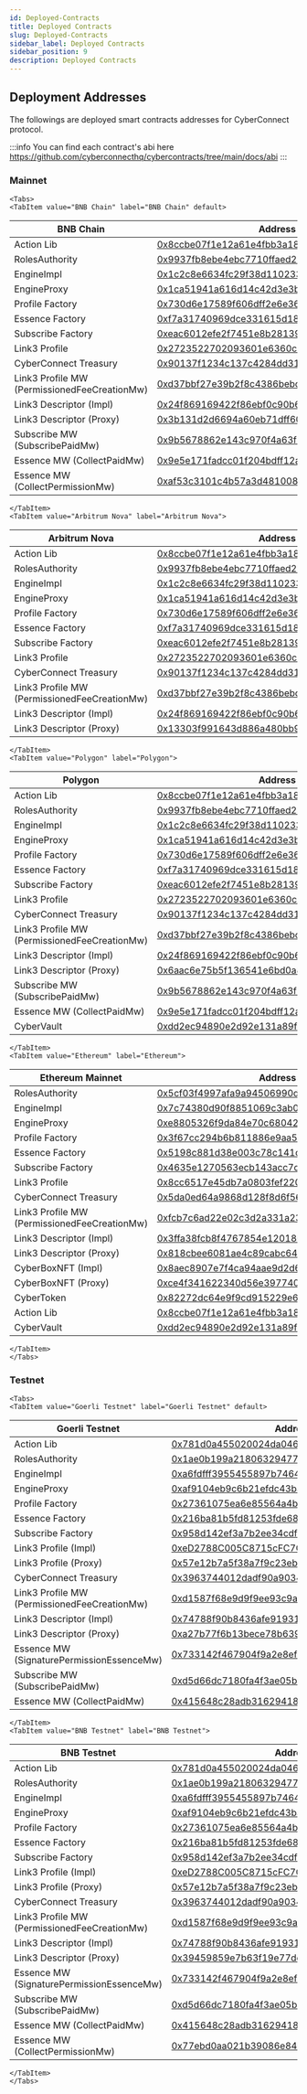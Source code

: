 ```yaml
---
id: Deployed-Contracts
title: Deployed Contracts
slug: Deployed-Contracts
sidebar_label: Deployed Contracts
sidebar_position: 9
description: Deployed Contracts
---
```



## Deployment Addresses

The followings are deployed smart contracts addresses for CyberConnect protocol.

:::info
You can find each contract's abi here https://github.com/cyberconnecthq/cybercontracts/tree/main/docs/abi
:::

### Mainnet

```mdx-code-block
<Tabs>
<TabItem value="BNB Chain" label="BNB Chain" default>
```

| BNB Chain                                    | Address                                    |
| -------------------------------------------- | ------------------------------------------ |
| Action Lib                                   | [0x8ccbe07f1e12a61e4fbb3a1895d35dce001ff73a](https://bscscan.com/address/0x8ccbe07f1e12a61e4fbb3a1895d35dce001ff73a) |
| RolesAuthority                               | [0x9937fb8ebe4ebc7710ffaed246584603f390be3e](https://bscscan.com/address/0x9937fb8ebe4ebc7710ffaed246584603f390be3e) |
| EngineImpl                                   | [0x1c2c8e6634fc29f38d110233b5370a1b7ebbb6e5](https://bscscan.com/address/0x1c2c8e6634fc29f38d110233b5370a1b7ebbb6e5) |
| EngineProxy                                  | [0x1ca51941a616d14c42d3e3b9e6e687d7f5054c3a](https://bscscan.com/address/0x1ca51941a616d14c42d3e3b9e6e687d7f5054c3a) |
| Profile Factory                              | [0x730d6e17589f606dff2e6e36c7abd8a8c2b40f91](https://bscscan.com/address/0x730d6e17589f606dff2e6e36c7abd8a8c2b40f91) |
| Essence Factory                              | [0xf7a31740969dce331615d189d355e5edf2b80b70](https://bscscan.com/address/0xf7a31740969dce331615d189d355e5edf2b80b70) |
| Subscribe Factory                            | [0xeac6012efe2f7451e8b28139e8d23bb3b540fecb](https://bscscan.com/address/0xeac6012efe2f7451e8b28139e8d23bb3b540fecb) |
| Link3 Profile                                | [0x2723522702093601e6360cae665518c4f63e9da6](https://bscscan.com/address/0x2723522702093601e6360cae665518c4f63e9da6) |
| CyberConnect Treasury                        | [0x90137f1234c137c4284dd317303f2717c871f70a](https://bscscan.com/address/0x90137f1234c137c4284dd317303f2717c871f70a) |
| Link3 Profile MW (PermissionedFeeCreationMw) | [0xd37bbf27e39b2f8c4386bebccda0850eeffd2a82](https://bscscan.com/address/0xd37bbf27e39b2f8c4386bebccda0850eeffd2a82) |
| Link3 Descriptor (Impl)                      | [0x24f869169422f86ebf0c90b6785f9f3534ff08e5](https://bscscan.com/address/0x24f869169422f86ebf0c90b6785f9f3534ff08e5) |
| Link3 Descriptor (Proxy)                     | [0x3b131d2d6694a60eb71dff607cc64e6296daa71e](https://bscscan.com/address/0x3b131d2d6694a60eb71dff607cc64e6296daa71e) |
| Subscribe MW (SubscribePaidMw)               | [0x9b5678862e143c970f4a63f57dd8a677f5942c40](https://bscscan.com/address/0x9b5678862e143c970f4a63f57dd8a677f5942c40) |
| Essence MW (CollectPaidMw)                   | [0x9e5e171fadcc01f204bdff12a87f1573e40b0cd2](https://bscscan.com/address/0x9e5e171fadcc01f204bdff12a87f1573e40b0cd2) |
| Essence MW (CollectPermissionMw)             | [0xaf53c3101c4b57a3d48100832ab8d1732b58c64c](https://bscscan.com/address/0xaf53c3101c4b57a3d48100832ab8d1732b58c64c) |

```mdx-code-block
</TabItem>
<TabItem value="Arbitrum Nova" label="Arbitrum Nova">
```

| Arbitrum Nova                                | Address                                    |
| -------------------------------------------- | ------------------------------------------ |
| Action Lib                                   | [0x8ccbe07f1e12a61e4fbb3a1895d35dce001ff73a](https://arbiscan.io/address/0x8ccbe07f1e12a61e4fbb3a1895d35dce001ff73a) |
| RolesAuthority                               | [0x9937fb8ebe4ebc7710ffaed246584603f390be3e](https://arbiscan.io/address/0x9937fb8ebe4ebc7710ffaed246584603f390be3e) |
| EngineImpl                                   | [0x1c2c8e6634fc29f38d110233b5370a1b7ebbb6e5](https://arbiscan.io/address/0x1c2c8e6634fc29f38d110233b5370a1b7ebbb6e5) |
| EngineProxy                                  | [0x1ca51941a616d14c42d3e3b9e6e687d7f5054c3a](https://arbiscan.io/address/0x1ca51941a616d14c42d3e3b9e6e687d7f5054c3a) |
| Profile Factory                              | [0x730d6e17589f606dff2e6e36c7abd8a8c2b40f91](https://arbiscan.io/address/0x730d6e17589f606dff2e6e36c7abd8a8c2b40f91) |
| Essence Factory                              | [0xf7a31740969dce331615d189d355e5edf2b80b70](https://arbiscan.io/address/0xf7a31740969dce331615d189d355e5edf2b80b70) |
| Subscribe Factory                            | [0xeac6012efe2f7451e8b28139e8d23bb3b540fecb](https://arbiscan.io/address/0xeac6012efe2f7451e8b28139e8d23bb3b540fecb) |
| Link3 Profile                                | [0x2723522702093601e6360cae665518c4f63e9da6](https://arbiscan.io/address/0x2723522702093601e6360cae665518c4f63e9da6) |
| CyberConnect Treasury                        | [0x90137f1234c137c4284dd317303f2717c871f70a](https://arbiscan.io/address/0x90137f1234c137c4284dd317303f2717c871f70a) |
| Link3 Profile MW (PermissionedFeeCreationMw) | [0xd37bbf27e39b2f8c4386bebccda0850eeffd2a82](https://arbiscan.io/address/0xd37bbf27e39b2f8c4386bebccda0850eeffd2a82) |
| Link3 Descriptor (Impl)                      | [0x24f869169422f86ebf0c90b6785f9f3534ff08e5](https://arbiscan.io/address/0x24f869169422f86ebf0c90b6785f9f3534ff08e5) |
| Link3 Descriptor (Proxy)                     | [0x13303f991643d886a480bb9c0b928abe131b98e8](https://arbiscan.io/address/0x13303f991643d886a480bb9c0b928abe131b98e8) |

```mdx-code-block
</TabItem>
<TabItem value="Polygon" label="Polygon">
```

| Polygon                                      | Address                                    |
| -------------------------------------------- | ------------------------------------------ |
| Action Lib                                   | [0x8ccbe07f1e12a61e4fbb3a1895d35dce001ff73a](https://polygonscan.com/address/0x8ccbe07f1e12a61e4fbb3a1895d35dce001ff73a) |
| RolesAuthority                               | [0x9937fb8ebe4ebc7710ffaed246584603f390be3e](https://polygonscan.com/address/0x9937fb8ebe4ebc7710ffaed246584603f390be3e) |
| EngineImpl                                   | [0x1c2c8e6634fc29f38d110233b5370a1b7ebbb6e5](https://polygonscan.com/address/0x1c2c8e6634fc29f38d110233b5370a1b7ebbb6e5) |
| EngineProxy                                  | [0x1ca51941a616d14c42d3e3b9e6e687d7f5054c3a](https://polygonscan.com/address/0x1ca51941a616d14c42d3e3b9e6e687d7f5054c3a) |
| Profile Factory                              | [0x730d6e17589f606dff2e6e36c7abd8a8c2b40f91](https://polygonscan.com/address/0x730d6e17589f606dff2e6e36c7abd8a8c2b40f91) |
| Essence Factory                              | [0xf7a31740969dce331615d189d355e5edf2b80b70](https://polygonscan.com/address/0xf7a31740969dce331615d189d355e5edf2b80b70) |
| Subscribe Factory                            | [0xeac6012efe2f7451e8b28139e8d23bb3b540fecb](https://polygonscan.com/address/0xeac6012efe2f7451e8b28139e8d23bb3b540fecb) |
| Link3 Profile                                | [0x2723522702093601e6360cae665518c4f63e9da6](https://polygonscan.com/address/0x2723522702093601e6360cae665518c4f63e9da6) |
| CyberConnect Treasury                        | [0x90137f1234c137c4284dd317303f2717c871f70a](https://polygonscan.com/address/0x90137f1234c137c4284dd317303f2717c871f70a) |
| Link3 Profile MW (PermissionedFeeCreationMw) | [0xd37bbf27e39b2f8c4386bebccda0850eeffd2a82](https://polygonscan.com/address/0xd37bbf27e39b2f8c4386bebccda0850eeffd2a82) |
| Link3 Descriptor (Impl)                      | [0x24f869169422f86ebf0c90b6785f9f3534ff08e5](https://polygonscan.com/address/0x24f869169422f86ebf0c90b6785f9f3534ff08e5) |
| Link3 Descriptor (Proxy)                     | [0x6aac6e75b5f136541e6bd0a86b2d596fc10465fc](https://polygonscan.com/address/0x6aac6e75b5f136541e6bd0a86b2d596fc10465fc) |
| Subscribe MW (SubscribePaidMw)               | [0x9b5678862e143c970f4a63f57dd8a677f5942c40](https://polygonscan.com/address/0x9b5678862e143c970f4a63f57dd8a677f5942c40) |
| Essence MW (CollectPaidMw)                   | [0x9e5e171fadcc01f204bdff12a87f1573e40b0cd2](https://polygonscan.com/address/0x9e5e171fadcc01f204bdff12a87f1573e40b0cd2) |
| CyberVault                                   | [0xdd2ec94890e2d92e131a89f73bfe124137e0c10e](https://polygonscan.com/address/0xdd2ec94890e2d92e131a89f73bfe124137e0c10e) |


```mdx-code-block
</TabItem>
<TabItem value="Ethereum" label="Ethereum">
```

| Ethereum Mainnet                             | Address                                    |
| -------------------------------------------- | ------------------------------------------ |
| RolesAuthority                               | [0x5cf03f4997afa9a94506990d24c12d6abad61e6f](https://etherscan.io/address/0x5cf03f4997afa9a94506990d24c12d6abad61e6f) |
| EngineImpl                                   | [0x7c74380d90f8851069c3ab06146c85d5a5f2c8aa](https://etherscan.io/address/0x7c74380d90f8851069c3ab06146c85d5a5f2c8aa) |
| EngineProxy                                  | [0xe8805326f9da84e70c680429ed46b924b3f158f2](https://etherscan.io/address/0xe8805326f9da84e70c680429ed46b924b3f158f2) |
| Profile Factory                              | [0x3f67cc294b6b811886e9aa52b2cc61c7e5962b58](https://etherscan.io/address/0x3f67cc294b6b811886e9aa52b2cc61c7e5962b58) |
| Essence Factory                              | [0x5198c881d38e003c78c141c9260df1bcc8d6296c](https://etherscan.io/address/0x5198c881d38e003c78c141c9260df1bcc8d6296c) |
| Subscribe Factory                            | [0x4635e1270563ecb143acc7db15e1041829e64c23](https://etherscan.io/address/0x4635e1270563ecb143acc7db15e1041829e64c23) |
| Link3 Profile                                | [0x8cc6517e45db7a0803fef220d9b577326a12033f](https://etherscan.io/address/0x8cc6517e45db7a0803fef220d9b577326a12033f) |
| CyberConnect Treasury                        | [0x5da0ed64a9868d128f8d6f56dc78b727f85ff2d0](https://etherscan.io/address/0x5da0ed64a9868d128f8d6f56dc78b727f85ff2d0) |
| Link3 Profile MW (PermissionedFeeCreationMw) | [0xfcb7c6ad22e02c3d2a331a23c4748f278693c945](https://etherscan.io/address/0xfcb7c6ad22e02c3d2a331a23c4748f278693c945) |
| Link3 Descriptor (Impl)                      | [0x3ffa38fcb8f4767854e120180e1ec814bba667e9](https://etherscan.io/address/0x3ffa38fcb8f4767854e120180e1ec814bba667e9) |
| Link3 Descriptor (Proxy)                     | [0x818cbee6081ae4c89cabc642ac2542b2585f68bb](https://etherscan.io/address/0x818cbee6081ae4c89cabc642ac2542b2585f68bb) |
| CyberBoxNFT (Impl)                           | [0x8aec8907e7f4ca94aae9d2d6f09bb085d0c50d3e](https://etherscan.io/address/0x8aec8907e7f4ca94aae9d2d6f09bb085d0c50d3e) |
| CyberBoxNFT (Proxy)                          | [0xce4f341622340d56e397740d325fd357e62b91cb](https://etherscan.io/address/0xce4f341622340d56e397740d325fd357e62b91cb) |
| CyberToken                                   | [0x82272dc64e9f9cd915229e61ffbf79f15e973dea](https://etherscan.io/address/0x82272dc64e9f9cd915229e61ffbf79f15e973dea) |
| Action Lib                                   | [0x8ccbe07f1e12a61e4fbb3a1895d35dce001ff73a](https://etherscan.io/address/0x8ccbe07f1e12a61e4fbb3a1895d35dce001ff73a) |
| CyberVault                                   | [0xdd2ec94890e2d92e131a89f73bfe124137e0c10e](https://etherscan.io/address/0xdd2ec94890e2d92e131a89f73bfe124137e0c10e) |


```mdx-code-block
</TabItem>
</Tabs>
```




### Testnet

```mdx-code-block
<Tabs>
<TabItem value="Goerli Testnet" label="Goerli Testnet" default>
```

| Goerli Testnet                                       | Address                                    |
| -------------------------------------------- | ------------------------------------------ |
| Action Lib                                   | [0x781d0a455020024da046f823d9ea076b76a873f3](https://goerli.etherscan.io/address/0x781d0a455020024da046f823d9ea076b76a873f3) |
| RolesAuthority                               | [0x1ae0b199a2180632947721d9c5ebc9daf0ec10e5](https://goerli.etherscan.io/address/0x1ae0b199a2180632947721d9c5ebc9daf0ec10e5) |
| EngineImpl                                   | [0xa6fdfff3955455897b746432f945eab3b5fb5c1f](https://goerli.etherscan.io/address/0xa6fdfff3955455897b746432f945eab3b5fb5c1f) |
| EngineProxy                                  | [0xaf9104eb9c6b21efdc43baaaee70662d6cce8798](https://goerli.etherscan.io/address/0xaf9104eb9c6b21efdc43baaaee70662d6cce8798) |
| Profile Factory                              | [0x27361075ea6e85564a4b00f5828235fc4c8c2e32](https://goerli.etherscan.io/address/0x27361075ea6e85564a4b00f5828235fc4c8c2e32) |
| Essence Factory                              | [0x216ba81b5fd81253fde6888039c6001d6f891efb](https://goerli.etherscan.io/address/0x216ba81b5fd81253fde6888039c6001d6f891efb) |
| Subscribe Factory                            | [0x958d142ef3a7b2ee34cdf1f81c135fb91a454a5c](https://goerli.etherscan.io/address/0x958d142ef3a7b2ee34cdf1f81c135fb91a454a5c) |
| Link3 Profile (Impl)                         | [0xeD2788C005C8715cFC7C2A29fF81B40b479Cc6fb](https://goerli.etherscan.io/address/0xeD2788C005C8715cFC7C2A29fF81B40b479Cc6fb) |
| Link3 Profile (Proxy)                        | [0x57e12b7a5f38a7f9c23ebd0400e6e53f2a45f271](https://goerli.etherscan.io/address/0x57e12b7a5f38a7f9c23ebd0400e6e53f2a45f271) |
| CyberConnect Treasury                        | [0x3963744012dadf90a9034ea1068f53108b1a3834](https://goerli.etherscan.io/address/0x3963744012dadf90a9034ea1068f53108b1a3834) |
| Link3 Profile MW (PermissionedFeeCreationMw) | [0xd1587f68e9d9f9ee93c9aa6fc60c7da414e90818](https://goerli.etherscan.io/address/0xd1587f68e9d9f9ee93c9aa6fc60c7da414e90818) |
| Link3 Descriptor (Impl)                      | [0x74788f90b8436afe91931c17a01023bce5d89c0f](https://goerli.etherscan.io/address/0x74788f90b8436afe91931c17a01023bce5d89c0f) |
| Link3 Descriptor (Proxy)                     | [0xa27b77f6b13bece78b63925edb3b35df495fdf8e](https://goerli.etherscan.io/address/0xa27b77f6b13bece78b63925edb3b35df495fdf8e) |
| Essence MW (SignaturePermissionEssenceMw)    | [0x733142f467904f9a2e8efa0119523d3cc7a99b0b](https://goerli.etherscan.io/address/0x733142f467904f9a2e8efa0119523d3cc7a99b0b) |
| Subscribe MW (SubscribePaidMw)               | [0xd5d66dc7180fa4f3ae05b66ee34793146db6e3e9](https://goerli.etherscan.io/address/0xd5d66dc7180fa4f3ae05b66ee34793146db6e3e9) |
| Essence MW (CollectPaidMw)                   | [0x415648c28adb31629418498264f55d54e4c324db](https://goerli.etherscan.io/address/0x415648c28adb31629418498264f55d54e4c324db) |


```mdx-code-block
</TabItem>
<TabItem value="BNB Testnet" label="BNB Testnet">
```

| BNB Testnet                                  | Address                                    |
| -------------------------------------------- | ------------------------------------------ |
| Action Lib                                   | [0x781d0a455020024da046f823d9ea076b76a873f3](https://testnet.bscscan.com/address/0x781d0a455020024da046f823d9ea076b76a873f3) |
| RolesAuthority                               | [0x1ae0b199a2180632947721d9c5ebc9daf0ec10e5](https://testnet.bscscan.com/address/0x1ae0b199a2180632947721d9c5ebc9daf0ec10e5) |
| EngineImpl                                   | [0xa6fdfff3955455897b746432f945eab3b5fb5c1f](https://testnet.bscscan.com/address/0xa6fdfff3955455897b746432f945eab3b5fb5c1f) |
| EngineProxy                                  | [0xaf9104eb9c6b21efdc43baaaee70662d6cce8798](https://testnet.bscscan.com/address/0xaf9104eb9c6b21efdc43baaaee70662d6cce8798) |
| Profile Factory                              | [0x27361075ea6e85564a4b00f5828235fc4c8c2e32](https://testnet.bscscan.com/address/0x27361075ea6e85564a4b00f5828235fc4c8c2e32) |
| Essence Factory                              | [0x216ba81b5fd81253fde6888039c6001d6f891efb](https://testnet.bscscan.com/address/0x216ba81b5fd81253fde6888039c6001d6f891efb) |
| Subscribe Factory                            | [0x958d142ef3a7b2ee34cdf1f81c135fb91a454a5c](https://testnet.bscscan.com/address/0x958d142ef3a7b2ee34cdf1f81c135fb91a454a5c) |
| Link3 Profile (Impl)                         | [0xeD2788C005C8715cFC7C2A29fF81B40b479Cc6fb](https://testnet.bscscan.com/address/0xeD2788C005C8715cFC7C2A29fF81B40b479Cc6fb) |
| Link3 Profile (Proxy)                        | [0x57e12b7a5f38a7f9c23ebd0400e6e53f2a45f271](https://testnet.bscscan.com/address/0x57e12b7a5f38a7f9c23ebd0400e6e53f2a45f271) |
| CyberConnect Treasury                        | [0x3963744012dadf90a9034ea1068f53108b1a3834](https://testnet.bscscan.com/address/0x3963744012dadf90a9034ea1068f53108b1a3834) |
| Link3 Profile MW (PermissionedFeeCreationMw) | [0xd1587f68e9d9f9ee93c9aa6fc60c7da414e90818](https://testnet.bscscan.com/address/0xd1587f68e9d9f9ee93c9aa6fc60c7da414e90818) |
| Link3 Descriptor (Impl)                      | [0x74788f90b8436afe91931c17a01023bce5d89c0f](https://testnet.bscscan.com/address/0x74788f90b8436afe91931c17a01023bce5d89c0f) |
| Link3 Descriptor (Proxy)                     | [0x39459859e7b63f19e77ddcc38f65a519d88dba8a](https://testnet.bscscan.com/address/0x39459859e7b63f19e77ddcc38f65a519d88dba8a) |
| Essence MW (SignaturePermissionEssenceMw)    | [0x733142f467904f9a2e8efa0119523d3cc7a99b0b](https://testnet.bscscan.com/address/0x733142f467904f9a2e8efa0119523d3cc7a99b0b) |
| Subscribe MW (SubscribePaidMw)               | [0xd5d66dc7180fa4f3ae05b66ee34793146db6e3e9](https://testnet.bscscan.com/address/0xd5d66dc7180fa4f3ae05b66ee34793146db6e3e9) |
| Essence MW (CollectPaidMw)                   | [0x415648c28adb31629418498264f55d54e4c324db](https://testnet.bscscan.com/address/0x415648c28adb31629418498264f55d54e4c324db) |
| Essence MW (CollectPermissionMw)             | [0x77ebd0aa021b39086e84b9d3afeb738cbbfe16fd](https://testnet.bscscan.com/address/0x77ebd0aa021b39086e84b9d3afeb738cbbfe16fd) |


```mdx-code-block
</TabItem>
</Tabs>
```